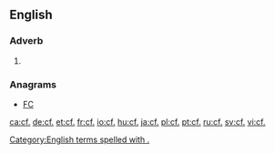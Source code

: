 ==English==

===Adverb===
{{en-adv|-}}

# {{alternative form of|cf}}

===Anagrams===
* [[FC#English|FC]]

[[Category:English terms spelled with .]]

[[ca:cf.]]
[[de:cf.]]
[[et:cf.]]
[[fr:cf.]]
[[io:cf.]]
[[hu:cf.]]
[[ja:cf.]]
[[pl:cf.]]
[[pt:cf.]]
[[ru:cf.]]
[[sv:cf.]]
[[vi:cf.]]